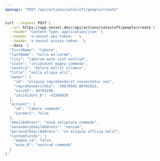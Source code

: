 ```yaml
---
openapi: "POST /api/actions/salesloft/people/create"
---
```


<RequestExample>

```bash Request
curl --request POST \
  --url https://app.vessel.dev//api/actions/salesloft/people/create \
  --header 'Content-Type: application/json' \
  --header 'x-vessel-api-token: ' \
  --header 'x-vessel-access-token: '\ 
  --data '{
  "firstName": "labore",
  "lastName": "nulla ex Lorem",
  "city": "laborum aute sint nostrud",
  "state": "incididunt magna commodo",
  "country": "dolore mollit ullamco",
  "title": "nulla aliqua elit",
  "owner": {
    "id": "aliquip reprehenderit consectetur non",
    "reprehenderit45a": -39878945.00703022,
    "nisi65": 94764199,
    "incididunt_b": -41568430
  },
  "account": {
    "id": "labore commodo",
    "Loremc2": false
  },
  "emailAddress": "enim voluptate commodo",
  "secondaryEmailAddress": "veniam",
  "personalEmailAddress": "in aliquip officia velit",
  "customFields": {
    "magna_ca": false,
    "esse_8": "nostrud commodo"
  }
}'
```

</RequestExample>


      